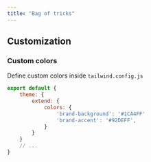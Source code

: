 ```yaml
---
title: "Bag of tricks"
---
```


## Customization

### Custom colors

Define custom colors inside `tailwind.config.js`

```js
export default {
    theme: {
        extend: {
            colors: {
                'brand-background': '#1CA4FF'
                'brand-accent': '#92DEFF',
            }
        }
    }
    // ...
}
```